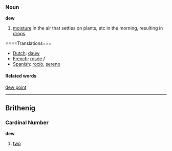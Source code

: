 ===Noun===
'''dew'''

# [[moisture]] in the air that settles on plants, etc in the morning, resulting in [[drop]]s.

====Translations===
*[[Dutch]]: [[dauw]]
*[[French]]: [[rosée]] ''f''
*[[Spanish]]: [[rocío]], [[sereno]]

====Related words====
[[dew point]]
----
==Brithenig==
===Cardinal Number===
'''dew'''

#[[two]]